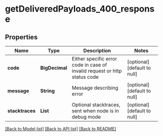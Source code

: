 # getDeliveredPayloads_400_response

## Properties

| Name            | Type           | Description                                                               | Notes                        |
| --------------- | -------------- | ------------------------------------------------------------------------- | ---------------------------- |
| **code**        | **BigDecimal** | Either specific error code in case of invalid request or http status code | [optional] [default to null] |
| **message**     | **String**     | Message describing error                                                  | [optional] [default to null] |
| **stacktraces** | **List**       | Optional stacktraces, sent when node is in debug mode                     | [optional] [default to null] |

[[Back to Model list]](../README.md#documentation-for-models) [[Back to API list]](../README.md#documentation-for-api-endpoints) [[Back to README]](../README.md)
